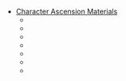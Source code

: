 {{Disambiguation}}
* [[Character Ascension Materials]]
** {{item|Agnidus Agate Sliver}}
** {{item|Brilliant Diamond Sliver}}
** {{item|Prithiva Topaz Sliver}}
** {{item|Shivada Jade Sliver}}
** {{item|Vajrada Amethyst Sliver}}
** {{item|Varunada Lazurite Sliver}}
** {{item|Vayuda Turquoise Sliver}}